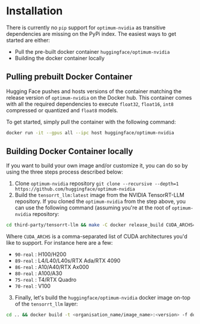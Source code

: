 <!--Copyright 2023 The HuggingFace Team. All rights reserved.

Licensed under the Apache License, Version 2.0 (the "License"); you may not use this file except in compliance with
the License. You may obtain a copy of the License at

http://www.apache.org/licenses/LICENSE-2.0

Unless required by applicable law or agreed to in writing, software distributed under the License is distributed on
an "AS IS" BASIS, WITHOUT WARRANTIES OR CONDITIONS OF ANY KIND, either express or implied. See the License for the
specific language governing permissions and limitations under the License.
-->

# Installation

There is currently no `pip` support for `optimum-nvidia` as transitive dependencies are missing on the PyPi index.
The easiest ways to get started are either:
- Pull the pre-built docker container `huggingface/optimum-nvidia`
- Building the docker container locally


## Pulling prebuilt Docker Container

Hugging Face pushes and hosts versions of the container matching the release version of `optimum-nvidia` on the Docker hub.
This container comes with all the required dependencies to execute `float32`, `float16`, `int8` compressed or quantized and `float8` models.

To get started, simply pull the container with the following command:
```bash
docker run -it --gpus all --ipc host huggingface/optimum-nvidia
```

## Building Docker Container locally

If you want to build your own image and/or customize it, you can do so by using the three steps process described below:

1. Clone `optimum-nvidia` repository `git clone --recursive --depth=1 https://github.com/huggingface/optimum-nvidia`
2. Build the `tensorrt_llm:latest` image from the NVIDIA TensorRT-LLM repository. If you cloned the `optimum-nvidia` from
the step above, you can use the following command (assuming you're at the root of `optimum-nvidia` repository:

```bash
cd third-party/tensorrt-llm && make -C docker release_build CUDA_ARCHS="<TARGET_SMs>"
```

Where `CUDA_ARCHS` is a comma-separated list of CUDA architectures you'd like to support.
For instance here are a few:
- `90-real` : H100/H200
- `89-real` : L4/L40/L40s/RTX Ada/RTX 4090
- `86-real` : A10/A40/RTX Ax000
- `80-real` : A100/A30
- `75-real` : T4/RTX Quadro
- `70-real` : V100

3. Finally, let's build the `huggingface/optimum-nvidia` docker image on-top of the `tensorrt_llm` layer:

```bash
cd .. && docker build -t <organisation_name/image_name>:<version> -f docker/Dockerfile .
```
